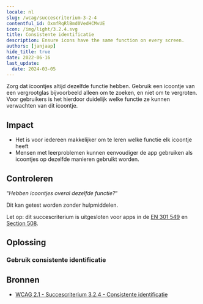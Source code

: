```yaml
---
locale: nl
slug: /wcag/succescriterium-3-2-4
contentful_id: OxmfRqRlBmd0VedHCMvUE
icon: /img/light/3.2.4.svg
title: Consistente identificatie
description: Ensure icons have the same function on every screen.
authors: [janjaap]
hide_title: true
date: 2022-06-16
last_update:
  date: 2024-03-05
---
```


<Hero
  title="Consistente identificatie"
  imageSrc="/img/light/3.2.4.svg"
  alt="WCAG 3.2.4 - Logo"
  prefix="Succescriterium 3.2.4"
  suffix="Niveau AA"
/>

Zorg dat icoontjes altijd dezelfde functie hebben. Gebruik een icoontje van een vergrootglas bijvoorbeeld alleen om te zoeken, en niet om te vergroten. Voor gebruikers is het hierdoor duidelijk welke functie ze kunnen verwachten van dit icoontje.

## Impact

- Het is voor iedereen makkelijker om te leren welke functie elk icoontje heeft
- Mensen met leerproblemen kunnen eenvoudiger de app gebruiken als icoontjes op dezelfde manieren gebruikt worden.

## Controleren

“*Hebben icoontjes overal dezelfde functie?*“

Dit kan getest worden zonder hulpmiddelen.

Let op: dit succescriterium is uitgesloten voor apps in de [EN 301 549](/nl/richtlijnen/en-301-549) en [Section 508](/nl/richtlijnen/section-508).

## Oplossing

### Gebruik consistente identificatie

<CodeSample id="element-identification" locale="nl"/>

## Bronnen

- [WCAG 2.1 - Succescriterium 3.2.4 - Consistente identificatie](https://www.w3.org/Translations/WCAG21-nl/#consistente-identificatie)
